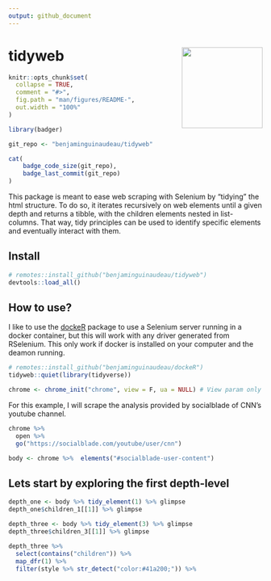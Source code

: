 ```yaml
---
output: github_document
---
```


<!-- README.md is generated from README.Rmd. Please edit that file -->
# tidyweb <img src="man/figures/tidyweb_logo.png" width="160px" align="right" />

```r
knitr::opts_chunk$set(
  collapse = TRUE,
  comment = "#>",
  fig.path = "man/figures/README-",
  out.width = "100%"
)

```

```r

library(badger)

git_repo <- "benjaminguinaudeau/tidyweb"

cat(
	badge_code_size(git_repo),
	badge_last_commit(git_repo)
)
```


This package is meant to ease web scraping with Selenium by "tidying" the html structure. To do so, it iterates recursively on web elements until a given depth and returns a tibble, with the children elements nested in list-columns. That way, tidy principles can be used to identify specific elements and eventually interact with them. 

## Install

```r
# remotes::install_github("benjaminguinaudeau/tidyweb")
devtools::load_all()
```

## How to use? 

I like to use the [dockeR](http://github.com/benjaminguinaudeau/dockeR) package to use a Selenium server running in a docker container, but this will work with any driver generated from RSelenium. This only work if docker is installed on your computer and the deamon running.

```r
# remotes::install_github("benjaminguinaudeau/dockeR")
tidyweb::quiet(library(tidyverse))

chrome <- chrome_init("chrome", view = F, ua = NULL) # View param only works for mac
```

For this example, I will scrape the analysis provided by socialblade of CNN's youtube channel. 

```r
chrome %>% 
  open %>%
  go("https://socialblade.com/youtube/user/cnn")

body <- chrome %>%  elements("#socialblade-user-content")
```


## Lets start by exploring the first depth-level

```r
depth_one <- body %>% tidy_element(1) %>% glimpse
depth_one$children_1[[1]] %>% glimpse
```


```r
depth_three <- body %>% tidy_element(3) %>% glimpse
depth_three$children_3[[1]] %>% glimpse

```

```r
depth_three %>%
  select(contains("children")) %>%
  map_dfr(1) %>%
  filter(style %>% str_detect("color:#41a200;")) %>%
  
```


